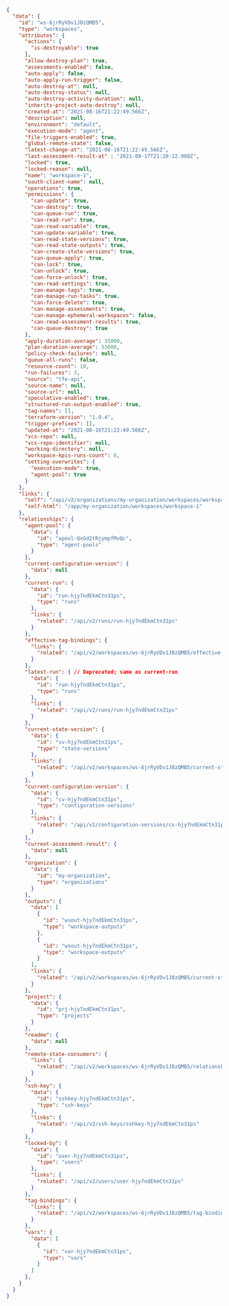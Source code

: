 ```json
{
  "data": {
    "id": "ws-6jrRyVDv1J8zQMB5",
    "type": "workspaces",
    "attributes": {
      "actions": {
        "is-destroyable": true
      },
      "allow-destroy-plan": true,
      "assessments-enabled": false,
      "auto-apply": false,
      "auto-apply-run-trigger": false,
      "auto-destroy-at": null,
      "auto-destroy-status": null,
      "auto-destroy-activity-duration": null,
      "inherits-project-auto-destroy": null,
      "created-at": "2021-08-16T21:22:49.566Z",
      "description": null,
      "environment": "default",
      "execution-mode": "agent",
      "file-triggers-enabled": true,
      "global-remote-state": false,
      "latest-change-at": "2021-08-16T21:22:49.566Z",
      "last-assessment-result-at" : "2021-08-17T21:20:12.908Z",
      "locked": true,
      "locked-reason": null,
      "name": "workspace-1",
      "oauth-client-name": null,
      "operations": true,
      "permissions": {
        "can-update": true,
        "can-destroy": true,
        "can-queue-run": true,
        "can-read-run": true,
        "can-read-variable": true,
        "can-update-variable": true,
        "can-read-state-versions": true,
        "can-read-state-outputs": true,
        "can-create-state-versions": true,
        "can-queue-apply": true,
        "can-lock": true,
        "can-unlock": true,
        "can-force-unlock": true,
        "can-read-settings": true,
        "can-manage-tags": true,
        "can-manage-run-tasks": true,
        "can-force-delete": true,
        "can-manage-assessments": true,
        "can-manage-ephemeral-workspaces": false,
        "can-read-assessment-results": true,
        "can-queue-destroy": true
      },
      "apply-duration-average": 35000,
      "plan-duration-average": 53000,
      "policy-check-failures": null,
      "queue-all-runs": false,
      "resource-count": 10,
      "run-failures": 3,
      "source": "tfe-api",
      "source-name": null,
      "source-url": null,
      "speculative-enabled": true,
      "structured-run-output-enabled": true,
      "tag-names": [],
      "terraform-version": "1.9.4",
      "trigger-prefixes": [],
      "updated-at": "2021-08-16T21:22:49.566Z",
      "vcs-repo": null,
      "vcs-repo-identifier": null,
      "working-directory": null,
      "workspace-kpis-runs-count": 8,
      "setting-overwrites": {
        "execution-mode": true,
        "agent-pool": true
      }
    },
    "links": {
      "self": "/api/v2/organizations/my-organization/workspaces/workspace-1",
      "self-html": "/app/my-organization/workspaces/workspace-1"
    },
    "relationships": {
      "agent-pool": {
        "data": {
          "id": "apool-QxGd2tRjympfMvQc",
          "type": "agent-pools"
        }
      },
      "current-configuration-version": {
        "data": null
      },
      "current-run": {
        "data": {
          "id": "run-hjy7ndEkmCtn31ps",
          "type": "runs"
        },
        "links": {
          "related": "/api/v2/runs/run-hjy7ndEkmCtn31ps"
        }
      },
      "effective-tag-bindings": {
        "links": {
          "related": "/api/v2/workspaces/ws-6jrRyVDv1J8zQMB5/effective-tag-bindings"
        }
      },
      "latest-run": { // Deprecated; same as current-run
        "data": {
          "id": "run-hjy7ndEkmCtn31ps",
          "type": "runs"
        },
        "links": {
          "related": "/api/v2/runs/run-hjy7ndEkmCtn31ps"
        }
      },
      "current-state-version": {
        "data": {
          "id": "sv-hjy7ndEkmCtn31ps",
          "type": "state-versions"
        },
        "links": {
          "related": "/api/v2/workspaces/ws-6jrRyVDv1J8zQMB5/current-state-version"
        }
      },
      "current-configuration-version": {
        "data": {
          "id": "cv-hjy7ndEkmCtn31ps",
          "type": "configuration-versions"
        },
        "links": {
          "related": "/api/v2/configuration-versions/cv-hjy7ndEkmCtn31ps"
        }
      },
      "current-assessment-result": {
        "data": null
      },
      "organization": {
        "data": {
          "id": "my-organization",
          "type": "organizations"
        }
      },
      "outputs": {
        "data": [
          {
            "id": "wsout-hjy7ndEkmCtn31ps",
            "type": "workspace-outputs"
          },
          {
            "id": "wsout-hjy7ndEkmCtn31ps",
            "type": "workspace-outputs"
          }
        ],
        "links": {
          "related": "/api/v2/workspaces/ws-6jrRyVDv1J8zQMB5/current-state-version-outputs"
        }
      },
      "project": {
        "data": {
          "id": "prj-hjy7ndEkmCtn31ps",
          "type": "projects"
        }
      },
      "readme": {
        "data": null
      },
      "remote-state-consumers": {
        "links": {
          "related": "/api/v2/workspaces/ws-6jrRyVDv1J8zQMB5/relationships/remote-state-consumers"
        }
      },
      "ssh-key": {
        "data": {
          "id": "sshkey-hjy7ndEkmCtn31ps",
          "type": "ssh-keys"
        },
        "links": {
          "related": "/api/v2/ssh-keys/sshkey-hjy7ndEkmCtn31ps"
        }
      },
      "locked-by": {
        "data": {
          "id": "user-hjy7ndEkmCtn31ps",
          "type": "users"
        },
        "links": {
          "related": "/api/v2/users/user-hjy7ndEkmCtn31ps"
        }
      },
      "tag-bindings": {
        "links": {
          "related": "/api/v2/workspaces/ws-6jrRyVDv1J8zQMB5/tag-bindings"
        }
      },
      "vars": {
        "data": [
          {
            "id": "var-hjy7ndEkmCtn31ps",
            "type": "vars"
          }
        ]
      },
    }
  }
}
```
